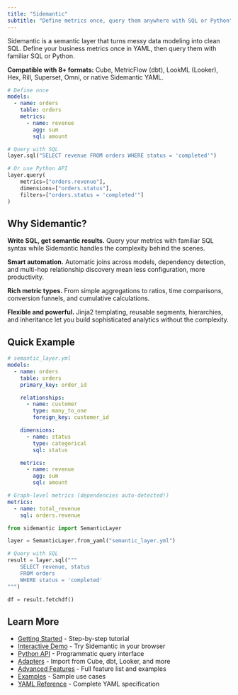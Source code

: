 ```yaml
---
title: "Sidemantic"
subtitle: "Define metrics once, query them anywhere with SQL or Python"
---
```


Sidemantic is a semantic layer that turns messy data modeling into clean SQL. Define your business metrics once in YAML, then query them with familiar SQL or Python.

**Compatible with 8+ formats:** Cube, MetricFlow (dbt), LookML (Looker), Hex, Rill, Superset, Omni, or native Sidemantic YAML.

```yaml
# Define once
models:
  - name: orders
    table: orders
    metrics:
      - name: revenue
        agg: sum
        sql: amount
```

```python
# Query with SQL
layer.sql("SELECT revenue FROM orders WHERE status = 'completed'")

# Or use Python API
layer.query(
    metrics=["orders.revenue"],
    dimensions=["orders.status"],
    filters=["orders.status = 'completed'"]
)
```

## Why Sidemantic?

**Write SQL, get semantic results.** Query your metrics with familiar SQL syntax while Sidemantic handles the complexity behind the scenes.

**Smart automation.** Automatic joins across models, dependency detection, and multi-hop relationship discovery mean less configuration, more productivity.

**Rich metric types.** From simple aggregations to ratios, time comparisons, conversion funnels, and cumulative calculations.

**Flexible and powerful.** Jinja2 templating, reusable segments, hierarchies, and inheritance let you build sophisticated analytics without the complexity.

## Quick Example

```yaml
# semantic_layer.yml
models:
  - name: orders
    table: orders
    primary_key: order_id

    relationships:
      - name: customer
        type: many_to_one
        foreign_key: customer_id

    dimensions:
      - name: status
        type: categorical
        sql: status

    metrics:
      - name: revenue
        agg: sum
        sql: amount

# Graph-level metrics (dependencies auto-detected!)
metrics:
  - name: total_revenue
    sql: orders.revenue
```

```python
from sidemantic import SemanticLayer

layer = SemanticLayer.from_yaml("semantic_layer.yml")

# Query with SQL
result = layer.sql("""
    SELECT revenue, status
    FROM orders
    WHERE status = 'completed'
""")

df = result.fetchdf()
```

## Learn More

- [Getting Started](getting-started.qmd) - Step-by-step tutorial
- [Interactive Demo](dashboard.qmd) - Try Sidemantic in your browser
- [Python API](python-api.qmd) - Programmatic query interface
- [Adapters](adapters.qmd) - Import from Cube, dbt, Looker, and more
- [Advanced Features](advanced-features.qmd) - Full feature list and examples
- [Examples](examples.qmd) - Sample use cases
- [YAML Reference](YAML_FORMAT.md) - Complete YAML specification
